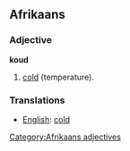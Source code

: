 ==Afrikaans==
===Adjective===
'''koud'''

# [[cold]] (temperature).

===Translations===
*[[English]]: [[cold]]

[[Category:Afrikaans adjectives]]